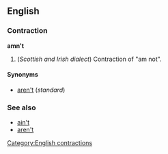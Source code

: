 ==English==
===Contraction===
'''amn't'''

#(''Scottish and Irish dialect'') Contraction of "am not".

====Synonyms====
*[[aren't]] (''standard'')

===See also===
*[[ain't]]
*[[aren't]]

[[Category:English contractions]]